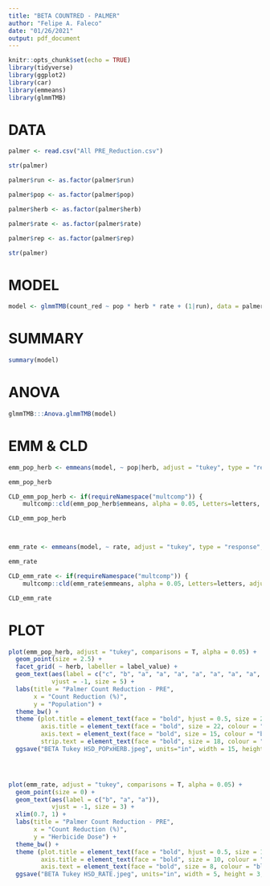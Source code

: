 ```yaml
---
title: "BETA COUNTRED - PALMER"
author: "Felipe A. Faleco"
date: "01/26/2021"
output: pdf_document
---
```


```r

knitr::opts_chunk$set(echo = TRUE)
library(tidyverse)
library(ggplot2)
library(car)
library(emmeans)
library(glmmTMB)

```


# DATA

```r

palmer <- read.csv("All PRE_Reduction.csv")

str(palmer)

palmer$run <- as.factor(palmer$run)

palmer$pop <- as.factor(palmer$pop)

palmer$herb <- as.factor(palmer$herb)

palmer$rate <- as.factor(palmer$rate)

palmer$rep <- as.factor(palmer$rep)

str(palmer)

```


# MODEL

```r

model <- glmmTMB(count_red ~ pop * herb * rate + (1|run), data = palmer, beta_family(link = "logit"))

```


# SUMMARY

```r

summary(model)

```


# ANOVA

```r

glmmTMB:::Anova.glmmTMB(model)

```


# EMM & CLD

```r

emm_pop_herb <- emmeans(model, ~ pop|herb, adjust = "tukey", type = "response", contr = "pairwise")

emm_pop_herb

CLD_emm_pop_herb <- if(requireNamespace("multcomp")) {
    multcomp::cld(emm_pop_herb$emmeans, alpha = 0.05, Letters=letters, adjust="tukey", reversed = T)}

CLD_emm_pop_herb



emm_rate <- emmeans(model, ~ rate, adjust = "tukey", type = "response", contr = "pairwise")

emm_rate

CLD_emm_rate <- if(requireNamespace("multcomp")) {
    multcomp::cld(emm_rate$emmeans, alpha = 0.05, Letters=letters, adjust="tukey", reversed = T)}

CLD_emm_rate

```


# PLOT

```r

plot(emm_pop_herb, adjust = "tukey", comparisons = T, alpha = 0.05) + 
  geom_point(size = 2.5) +
  facet_grid( ~ herb, labeller = label_value) +
  geom_text(aes(label = c("c", "b", "a", "a", "a", "a", "a", "a", "a", "a", "a", "a", "a", "a", "a")),
            vjust = -1, size = 5) +
  labs(title = "Palmer Count Reduction - PRE", 
       x = "Count Reduction (%)", 
       y = "Population") + 
  theme_bw() + 
  theme (plot.title = element_text(face = "bold", hjust = 0.5, size = 28, colour = "darkgreen"), 
         axis.title = element_text(face = "bold", size = 22, colour = "darkgreen"), 
         axis.text = element_text(face = "bold", size = 15, colour = "black"),
         strip.text = element_text(face = "bold", size = 18, colour = "black")) +
  ggsave("BETA Tukey HSD_POPxHERB.jpeg", units="in", width = 15, height = 3, dpi = 600)




plot(emm_rate, adjust = "tukey", comparisons = T, alpha = 0.05) + 
  geom_point(size = 0) +
  geom_text(aes(label = c("b", "a", "a")),
            vjust = -1, size = 3) +
  xlim(0.7, 1) +
  labs(title = "Palmer Count Reduction - PRE", 
       x = "Count Reduction (%)", 
       y = "Herbicide Dose") + 
  theme_bw() + 
  theme (plot.title = element_text(face = "bold", hjust = 0.5, size = 12, colour = "darkgreen"), 
         axis.title = element_text(face = "bold", size = 10, colour = "darkgreen"), 
         axis.text = element_text(face = "bold", size = 8, colour = "black")) +
  ggsave("BETA Tukey HSD_RATE.jpeg", units="in", width = 5, height = 3, dpi = 600)

```

